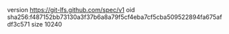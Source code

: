 version https://git-lfs.github.com/spec/v1
oid sha256:f487152bb73130a3f37b6a8a79f5cf4eba7cf5cba509522894fa675afdf3c571
size 10240
